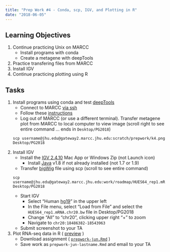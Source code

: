 ```yaml
---
title: "Prep Work #4 - Conda, scp, IGV, and Plotting in R"
date: "2018-06-05"
---
```


## Learning Objectives

1. Continue practicing Unix on MARCC
    - Install programs with conda
    - Create a metagene with deepTools
1. Practice transfering files from MARCC
1. Install IGV
1. Continue practicing plotting using R


## Tasks

1. Install programs using conda and test [deepTools](https://deeptools.readthedocs.io/)
    - Connect to MARCC [via ssh](https://practicalgenomics.github.io/marcc/)
    - Follow these [instructions](https://github.com/PracticalGenomics/assignments/blob/master/conda.Rmd)
    - Log out of MARCC (or use a different terminal).  Transfer metagene plot from MARCC to local computer to view image (scroll right to see entire command ... ends in `Desktop/PG2018`)

    ```
    scp username@jhu.edu@gateway2.marcc.jhu.edu:scratch/prepwork/k4.png Desktop/PG2018
    ```

1. Install IGV
    - Install the [IGV 2.4.10](https://software.broadinstitute.org/software/igv/download) Mac App or Windows Zip (not Launch icon)
        - Install [Java](https://www.java.com/download) v1.8 if not already installed (not 1.7 or 1.9)
    - Transfer [bigWig](https://genome.ucsc.edu/goldenpath/help/bigWig.html) file using scp (scroll to see entire command)
    
    ```
    scp username@jhu.edu@gateway2.marcc.jhu.edu:work/roadmap/HUES64_rep1.mRNA.chr20.bw Desktop/PG2018
    ```
    
    - Start IGV
        - Select "Human [hg19](https://www.ncbi.nlm.nih.gov/grc/human)" in the upper left
        - In the File menu, select "Load from File" and select the `HUES64_rep1.mRNA.chr20.bw` file in Desktop/PG2018
        - Change "All" to "chr20", clicking upper right "+" to zoom
        - Navigate to `chr20:18486382-18543963`
    - Submit screenshot to your TA
1. Plot RNA-seq data in R ( [preview](https://github.com/PracticalGenomics/assignments/blob/master/prepwork-jun.Rmd) )
    - Download assignment ( [`prepwork-jun.Rmd`](https://github.com/PracticalGenomics/assignments/raw/master/prepwork-jun.Rmd) )
    - Save work as `prepwork-jun-lastname.Rmd` and email to your TA


